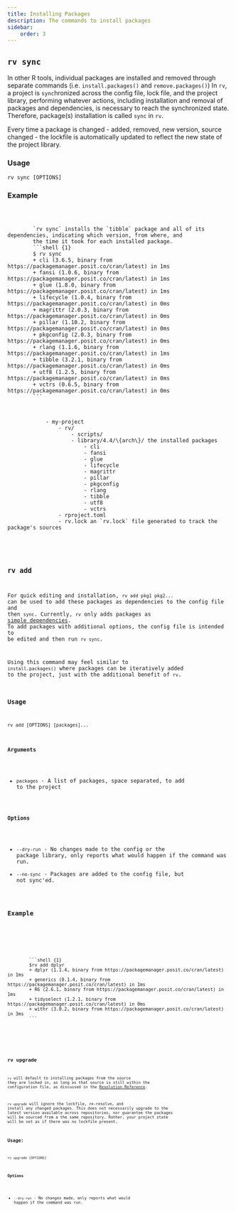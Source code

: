 ```yaml
---
title: Installing Packages
description: The commands to install packages
sidebar:
    order: 3
---
```



## `rv sync`

In other R tools, individual packages are installed and removed through separate commands (i.e. `install.packages()` and `remove.packages()`)
In `rv`, a project is `sync`hronized across the config file, lock file, and the project library, performing whatever actions, 
including installation and removal of packages and dependencies, is necessary to reach the synchronized state. 
Therefore, package(s) installation is called `sync` in `rv`.

Every time a package is changed - added, removed, new version, source changed - the lockfile is automatically updated to reflect
the new state of the project library.

### Usage
```shell
rv sync [OPTIONS]
```

### Example
<Tabs>
    <TabItem label = "Config File">
        <Code code = {sync_config} lang="toml" title = "rproject.toml" />
    </TabItem>
    <TabItem label = "Command and Output">
        `rv sync` installs the `tibble` package and all of its dependencies, indicating which version, from where, and
        the time it took for each installed package.
        ```shell {1}
        $ rv sync
        + cli (3.6.5, binary from https://packagemanager.posit.co/cran/latest) in 1ms
        + fansi (1.0.6, binary from https://packagemanager.posit.co/cran/latest) in 1ms
        + glue (1.8.0, binary from https://packagemanager.posit.co/cran/latest) in 1ms
        + lifecycle (1.0.4, binary from https://packagemanager.posit.co/cran/latest) in 0ms
        + magrittr (2.0.3, binary from https://packagemanager.posit.co/cran/latest) in 0ms
        + pillar (1.10.2, binary from https://packagemanager.posit.co/cran/latest) in 0ms
        + pkgconfig (2.0.3, binary from https://packagemanager.posit.co/cran/latest) in 0ms
        + rlang (1.1.6, binary from https://packagemanager.posit.co/cran/latest) in 1ms
        + tibble (3.2.1, binary from https://packagemanager.posit.co/cran/latest) in 0ms
        + utf8 (1.2.5, binary from https://packagemanager.posit.co/cran/latest) in 0ms
        + vctrs (0.6.5, binary from https://packagemanager.posit.co/cran/latest) in 0ms
        ```
    </TabItem>
    <TabItem label = "File Tree">
        <FileTree>
            - my-project
                - rv/
                    - scripts/
                    - library/4.4/\{arch\}/ the installed packages
                        - cli
                        - fansi
                        - glue
                        - lifecycle
                        - magrittr
                        - pillar
                        - pkgconfig
                        - rlang
                        - tibble
                        - utf8
                        - vctrs
                - rproject.toml
                - rv.lock an `rv.lock` file generated to track the package's sources
        </FileTree>
    </TabItem>
</Tabs>

## `rv add`

For quick editing and installation, `rv add pkg1 pkg2...` can be used to add these packages as dependencies to the config file
and then `sync`. Currently, `rv` only adds packages as [simple dependencies](../../config/common_config#repository).
To add packages with additional options, the config file is intended to be edited and then run `rv sync`.

Using this command may feel similar to `install.packages()` where packages can be iteratively added to the project,
just with the additional benefit of `rv`.

### Usage
```shell
rv add [OPTIONS] [packages]...
```

#### Arguments
* `packages` - A list of packages, space separated, to add to the project

#### Options
* `--dry-run` - No changes made to the config or the package library, only reports what would happen if the command was run.
* `--no-sync` - Packages are added to the config file, but not sync'ed.

### Example
<Tabs>
    <TabItem label = "Initial Config">
        <Code code = {sync_config} lang="toml" title = "rproject.toml" />
    </TabItem>
    <TabItem label = "Command and Output">
        ```shell {1}
        $rv add dplyr
        + dplyr (1.1.4, binary from https://packagemanager.posit.co/cran/latest) in 1ms
        + generics (0.1.4, binary from https://packagemanager.posit.co/cran/latest) in 1ms
        + R6 (2.6.1, binary from https://packagemanager.posit.co/cran/latest) in 1ms
        + tidyselect (1.2.1, binary from https://packagemanager.posit.co/cran/latest) in 0ms
        + withr (3.0.2, binary from https://packagemanager.posit.co/cran/latest) in 3ms
        ```
    </TabItem>
    <TabItem label = "Updated Config">
        <Code code = {add_config} lang="toml" title = "rproject.toml" ins={[11]}/>
    </TabItem>
</Tabs>

## `rv upgrade`
`rv` will default to installing packages from the source they are locked in, as long as that source is still within the configuration file,
as discussed in the [Resolution Reference](../../concepts/resolution).

`rv upgrade` will ignore the lockfile, re-resolve, and install any changed packages.
This does not necessarily upgrade to the latest version available across repositories, nor guarantee the packages will
be sourced from a the same repository. Rather, your project state will be set as if there was no lockfile present.

### Usage:
```shell
rv upgrade [OPTIONS]
```

#### Options
* `--dry-run` - No changes made, only reports what would happen if the command was run.
